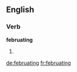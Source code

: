 ==English==

===Verb===
'''februating'''

# {{present participle of|februate}}

[[de:februating]]
[[fr:februating]]